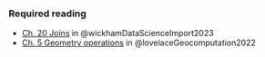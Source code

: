 ### Required reading

-   [Ch. 20 Joins](https://r4ds.hadley.nz/joins) in @wickhamDataScienceImport2023
-   [Ch. 5 Geometry operations](https://r.geocompx.org/geometry-operations) in @lovelaceGeocomputation2022
